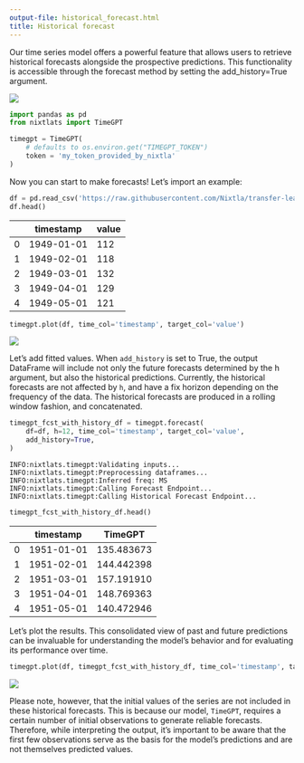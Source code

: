```yaml
---
output-file: historical_forecast.html
title: Historical forecast
---
```



Our time series model offers a powerful feature that allows users to
retrieve historical forecasts alongside the prospective predictions.
This functionality is accessible through the forecast method by setting
the add_history=True argument.

[![](https://colab.research.google.com/assets/colab-badge.svg)](https://colab.research.google.com/github/Nixtla/nixtla/blob/main/nbs/docs/tutorials/7_historical_forecast.ipynb)

```python
import pandas as pd
from nixtlats import TimeGPT
```


```python
timegpt = TimeGPT(
    # defaults to os.environ.get("TIMEGPT_TOKEN")
    token = 'my_token_provided_by_nixtla'
)
```

Now you can start to make forecasts! Let’s import an example:

```python
df = pd.read_csv('https://raw.githubusercontent.com/Nixtla/transfer-learning-time-series/main/datasets/air_passengers.csv')
df.head()
```

|     | timestamp  | value |
|-----|------------|-------|
| 0   | 1949-01-01 | 112   |
| 1   | 1949-02-01 | 118   |
| 2   | 1949-03-01 | 132   |
| 3   | 1949-04-01 | 129   |
| 4   | 1949-05-01 | 121   |

```python
timegpt.plot(df, time_col='timestamp', target_col='value')
```

![](/nixtla/docs/tutorials/7_historical_forecast_files/figure-markdown_strict/cell-6-output-1.png)

Let’s add fitted values. When `add_history` is set to True, the output
DataFrame will include not only the future forecasts determined by the h
argument, but also the historical predictions. Currently, the historical
forecasts are not affected by `h`, and have a fix horizon depending on
the frequency of the data. The historical forecasts are produced in a
rolling window fashion, and concatenated.

```python
timegpt_fcst_with_history_df = timegpt.forecast(
    df=df, h=12, time_col='timestamp', target_col='value',
    add_history=True,
)
```

``` text
INFO:nixtlats.timegpt:Validating inputs...
INFO:nixtlats.timegpt:Preprocessing dataframes...
INFO:nixtlats.timegpt:Inferred freq: MS
INFO:nixtlats.timegpt:Calling Forecast Endpoint...
INFO:nixtlats.timegpt:Calling Historical Forecast Endpoint...
```

```python
timegpt_fcst_with_history_df.head()
```

|     | timestamp  | TimeGPT    |
|-----|------------|------------|
| 0   | 1951-01-01 | 135.483673 |
| 1   | 1951-02-01 | 144.442398 |
| 2   | 1951-03-01 | 157.191910 |
| 3   | 1951-04-01 | 148.769363 |
| 4   | 1951-05-01 | 140.472946 |

Let’s plot the results. This consolidated view of past and future
predictions can be invaluable for understanding the model’s behavior and
for evaluating its performance over time.

```python
timegpt.plot(df, timegpt_fcst_with_history_df, time_col='timestamp', target_col='value')
```

![](/nixtla/docs/tutorials/7_historical_forecast_files/figure-markdown_strict/cell-9-output-1.png)

Please note, however, that the initial values of the series are not
included in these historical forecasts. This is because our model,
`TimeGPT`, requires a certain number of initial observations to generate
reliable forecasts. Therefore, while interpreting the output, it’s
important to be aware that the first few observations serve as the basis
for the model’s predictions and are not themselves predicted values.

